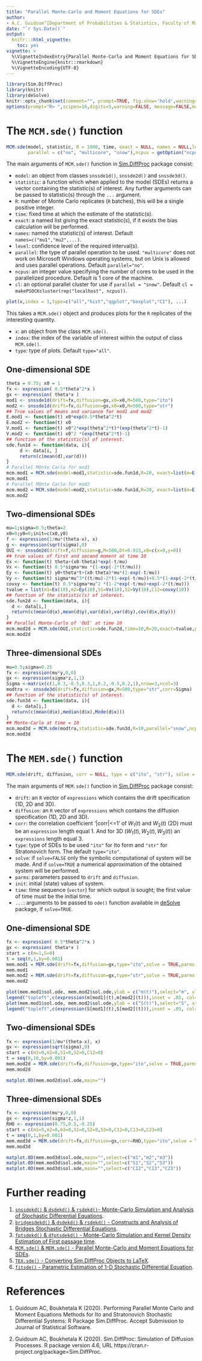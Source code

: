 ```yaml
---
title: "Parallel Monte-Carlo and Moment Equations for SDEs"
author: 
- A.C. Guidoum^[Department of Probabilities & Statistics, Faculty of Mathematics, University of Science and Technology Houari Boumediene, BP 32 El-Alia, U.S.T.H.B, Algeria, E-mail  (acguidoum@usthb.dz)] and K. Boukhetala^[Faculty of Mathematics, University of Science and Technology Houari Boumediene, BP 32 El-Alia, U.S.T.H.B, Algeria, E-mail (kboukhetala@usthb.dz)]
date: "`r Sys.Date()`"
output: 
  knitr:::html_vignette:
    toc: yes
vignette: >
  %\VignetteIndexEntry{Parallel Monte-Carlo and Moment Equations for SDEs}
  %\VignetteEngine{knitr::rmarkdown}
  %\VignetteEncoding{UTF-8}
---
```


```r
library(Sim.DiffProc)
library(knitr)
library(deSolve)
knitr::opts_chunk$set(comment="", prompt=TRUE, fig.show='hold',warning=FALSE, message=FALSE)
options(prompt="R> ",scipen=16,digits=5,warning=FALSE, message=FALSE,mc.cores=2)
```

 
# The `MCM.sde()` function

```r
MCM.sde(model, statistic, R = 1000, time, exact = NULL, names = NULL,level = 0.95, 
        parallel = c("no", "multicore", "snow"),ncpus = getOption("ncpus", 1L), cl = NULL, ...)
```

The main arguments of `MCM.sde()` function in  [Sim.DiffProc](https://cran.r-project.org/package=Sim.DiffProc) package consist: 

- `model`: an object from classes `snssde1d()`, `snssde2d()` and `snssde3d()`.
- `statistic`: a function which when applied to the model (SDEs) returns a vector containing the statistic(s) of interest. Any further arguments can be passed to statistic(s) through the `...` argument.
- `R`: number of Monte Carlo replicates (`R` batches), this will be a single positive integer.
- `time`: fixed time at which the estimate of the statistic(s).
- `exact`: a named list giving the exact statistic(s), if it exists the bias calculation will be performed.
- `names`: named the statistic(s) of interest. Default `names=c("mu1","mu2",...)`.
- `level`: confidence level of the required interval(s).
- `parallel`: the type of parallel operation to be used. `"multicore"` does not work on Microsoft Windows operating systems, but on Unix is allowed and uses parallel operations. Default `parallel="no"`.
- `ncpus`: an integer value specifying the number of cores to be used in the parallelized procedure. Default is 1 core of the machine.
- `cl`: an optional parallel cluster for use if `parallel = "snow"`. Default `cl = makePSOCKcluster(rep("localhost", ncpus))`.

```r
plot(x,index = 1,type=c("all","hist","qqplot","boxplot","CI"), ...)
```
This takes a `MCM.sde()` object and produces plots for the `R` replicates of the interesting quantity.

- `x`: an object from the class `MCM.sde()`.
- `index`: the index of the variable of interest within the output of class `MCM.sde()`.
- `type`: type of plots. Default `type="all"`.

## One-dimensional SDE

```r
theta = 0.75; x0 = 1
fx <- expression( 0.5*theta^2*x )
gx <- expression( theta*x )
mod1 <- snssde1d(drift=fx,diffusion=gx,x0=x0,M=500,type="ito")
mod2 <- snssde1d(drift=fx,diffusion=gx,x0=x0,M=500,type="str")
## True values of means and variance for mod1 and mod2
E.mod1 <- function(t) x0*exp(0.5*theta^2*t)
E.mod2 <- function(t) x0
V.mod1 <- function(t) x0^2*exp(theta^2*t)*(exp(theta^2*t)-1)
V.mod2 <- function(t) x0^2 *(exp(theta^2*t)-1)
## function of the statistic(s) of interest.
sde.fun1d <- function(data, i){
     d <- data[i, ]
     return(c(mean(d),var(d)))
}
# Parallel MOnte Carlo for mod1
mcm.mod1 = MCM.sde(model=mod1,statistic=sde.fun1d,R=20, exact=list(m=E.mod1(1),S=V.mod1(1)),parallel="snow",ncpus=2)
mcm.mod1
# Parallel MOnte Carlo for mod2
mcm.mod2 = MCM.sde(model=mod2,statistic=sde.fun1d,R=20, exact=list(m=E.mod2(1),S=V.mod2(1)),parallel="snow",ncpus=2)
mcm.mod2
```


## Two-dimensional SDEs

```r
mu=1;sigma=0.5;theta=2
x0=0;y0=0;init=c(x0,y0)
f <- expression(1/mu*(theta-x), x)  
g <- expression(sqrt(sigma),0)
OUI <- snssde2d(drift=f,diffusion=g,M=500,Dt=0.015,x0=c(x=0,y=0))
## true values of first and second moment at time 10
Ex <- function(t) theta+(x0-theta)*exp(-t/mu)
Vx <- function(t) 0.5*sigma*mu *(1-exp(-2*(t/mu)))
Ey <- function(t) y0+theta*t+(x0-theta)*mu*(1-exp(-t/mu))
Vy <- function(t) sigma*mu^3*((t/mu)-2*(1-exp(-t/mu))+0.5*(1-exp(-2*(t/mu))))
covxy <- function(t) 0.5*sigma*mu^2 *(1-2*exp(-t/mu)+exp(-2*(t/mu)))
tvalue = list(m1=Ex(10),m2=Ey(10),S1=Vx(10),S2=Vy(10),C12=covxy(10))
## function of the statistic(s) of interest.
sde.fun2d <- function(data, i){
  d <- data[i,]
  return(c(mean(d$x),mean(d$y),var(d$x),var(d$y),cov(d$x,d$y)))
}
## Parallel Monte-Carlo of 'OUI' at time 10
mcm.mod2d = MCM.sde(OUI,statistic=sde.fun2d,time=10,R=20,exact=tvalue,parallel="snow",ncpus=2)
mcm.mod2d
```

## Three-dimensional SDEs

```r
mu=0.5;sigma=0.25
fx <- expression(mu*y,0,0) 
gx <- expression(sigma*z,1,1)
Sigma <-matrix(c(1,0.3,-0.5,0.3,1,0.2,-0.5,0.2,1),nrow=3,ncol=3)
modtra <- snssde3d(drift=fx,diffusion=gx,M=500,type="str",corr=Sigma)
## function of the statistic(s) of interest.
sde.fun3d <- function(data, i){
  d <- data[i,]
  return(c(mean(d$x),median(d$x),Mode(d$x)))
}
## Monte-Carlo at time = 10
mcm.mod3d = MCM.sde(modtra,statistic=sde.fun3d,R=10,parallel="snow",ncpus=2)
mcm.mod3d
```


# The `MEM.sde()` function

```r
MEM.sde(drift, diffusion, corr = NULL, type = c("ito", "str"), solve = FALSE, parms = NULL, init = NULL, time = NULL, ...)
```

The main arguments of `MEM.sde()` function in  [Sim.DiffProc](https://cran.r-project.org/package=Sim.DiffProc) package consist: 

- `drift`: an `R` vector of `expressions` which contains the drift specification (1D, 2D and 3D).
- `diffusion`: an `R` vector of `expressions` which contains the diffusion specification (1D, 2D and 3D).
- `corr`: the correlation coefficient '|corr|<=1' of $W_{1}(t)$ and $W_{2}(t)$ (2D) must be an `expression` length equal 1. And for 3D $(W_{1}(t),W_{2}(t),W_{3}(t))$ an `expressions` length equal 3.
- `type`: type of SDEs to be used `"ito"` for Ito form and `"str"` for Stratonovich form. The default `type="ito"`.
- `solve`: if `solve=FALSE` only the symbolic computational of system will be made. And if `solve=TRUE` a numerical approximation of the obtained system will be performed.
- `parms`: parameters passed to `drift` and `diffusion`.
- `init`: initial (state) values of system.
- `time`: time sequence (`vector`) for which output is sought; the first value of time must be the initial time.
- `...`: arguments to be passed to `ode()` function available in [deSolve](https://cran.r-project.org/package=deSolve) package, if `solve=TRUE`.

## One-dimensional SDE

```r
fx <- expression( 0.5*theta^2*x )
gx <- expression( theta*x )
start = c(m=1,S=0)
t = seq(0,1,by=0.001)
mem.mod1 = MEM.sde(drift=fx,diffusion=gx,type="ito",solve = TRUE,parms = c(theta=0.75), init = start, time = t)
mem.mod1
mem.mod2 = MEM.sde(drift=fx,diffusion=gx,type="str",solve = TRUE,parms = c(theta=0.75), init = start, time = t)
mem.mod2
```
```r
plot(mem.mod1$sol.ode, mem.mod2$sol.ode,ylab = c("m(t)"),select="m", xlab = "Time",main="",col = 2:3,lty=1)
legend("topleft",c(expression(m[mod1](t),m[mod2](t))),inset = .05, col=2:3,lty=1)
plot(mem.mod1$sol.ode, mem.mod2$sol.ode,ylab = c("S(t)"),select="S", xlab = "Time",main="",col = 2:3,lty=1)
legend("topleft",c(expression(S[mod1](t),S[mod2](t))),inset = .05, col=2:3,lty=1)
```

## Two-dimensional SDEs


```r
fx <- expression(1/mu*(theta-x), x)  
gx <- expression(sqrt(sigma),0)
start = c(m1=0,m2=0,S1=0,S2=0,C12=0)
t = seq(0,10,by=0.001)
mem.mod2d = MEM.sde(drift=fx,diffusion=gx,type="ito",solve = TRUE,parms = c(mu=1,sigma=0.5,theta=2), init = start, time = t)
mem.mod2d
```
```r
matplot.0D(mem.mod2d$sol.ode,main="")
```

## Three-dimensional SDEs

```r
fx <- expression(mu*y,0,0) 
gx <- expression(sigma*z,1,1)
RHO <- expression(0.75,0.5,-0.25)
start = c(m1=5,m2=0,m3=0,S1=0,S2=0,S3=0,C12=0,C13=0,C23=0)
t = seq(0,1,by=0.001)
mem.mod3d = MEM.sde(drift=fx,diffusion=gx,corr=RHO,type="ito",solve = TRUE,parms = c(mu=0.5,sigma=0.25), init = start, time = t)
mem.mod3d
```
```r
matplot.0D(mem.mod3d$sol.ode,main="",select=c("m1","m2","m3"))
matplot.0D(mem.mod3d$sol.ode,main="",select=c("S1","S2","S3"))
matplot.0D(mem.mod3d$sol.ode,main="",select=c("C12","C13","C23"))
```
# Further reading

1. [`snssdekd()` & `dsdekd()` & `rsdekd()`- Monte-Carlo Simulation and Analysis of Stochastic Differential Equations](snssde.html).
2. [`bridgesdekd()` & `dsdekd()` & `rsdekd()` - Constructs and Analysis of Bridges Stochastic Differential Equations](bridgesde.html).
3. [`fptsdekd()` & `dfptsdekd()` - Monte-Carlo Simulation and Kernel Density Estimation of First passage time](fptsde.html).
4. [`MCM.sde()` & `MEM.sde()` - Parallel Monte-Carlo and Moment Equations for SDEs](mcmsde.html).
5. [`TEX.sde()` - Converting Sim.DiffProc Objects to LaTeX](sdetotex.html).
6. [`fitsde()` - Parametric Estimation of 1-D Stochastic Differential Equation](fitsde.html).


# References

1. Guidoum AC, Boukhetala K (2020). Performing Parallel Monte Carlo and Moment Equations Methods for Ito and Stratonovich Stochastic Differential Systems: R Package Sim.DiffProc. Accept Submission to Journal of Statistical Software.

2. Guidoum AC, Boukhetala K (2020). Sim.DiffProc: Simulation of Diffusion Processes. R package version 4.6, URL https://cran.r-project.org/package=Sim.DiffProc.
    
